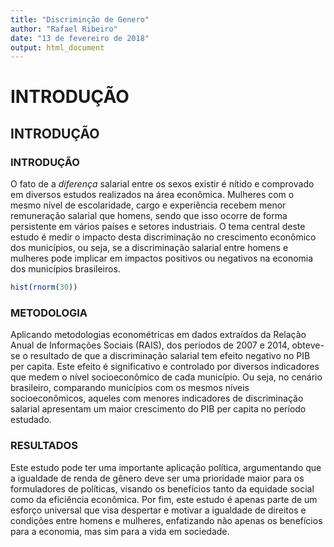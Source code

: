 ```yaml
---
title: "Discriminção de Genero"
author: "Rafael Ribeiro"
date: "13 de fevereiro de 2018"
output: html_document
---
```

# INTRODUÇÃO
## INTRODUÇÃO
### INTRODUÇÃO

O fato de a *diferença* salarial entre os sexos existir é nítido e comprovado em diversos estudos realizados na área econômica. Mulheres com o mesmo nível de escolaridade, cargo e experiência recebem menor remuneração salarial que homens, sendo que isso ocorre de forma persistente em vários países e setores industriais. O tema central deste estudo é medir o impacto desta discriminação no crescimento econômico dos municípios, ou seja, se a discriminação salarial entre homens e mulheres pode implicar em impactos positivos ou negativos na economia dos municípios brasileiros.

```r
hist(rnorm(30))
```

### METODOLOGIA

Aplicando metodologias econométricas em dados extraídos da Relação Anual de Informações Sociais (RAIS), dos períodos de 2007 e 2014, obteve-se o resultado de que a discriminação salarial tem efeito negativo no PIB per capita. Este efeito é significativo e controlado por diversos indicadores que medem o nível socioeconômico de cada município. Ou seja, no cenário brasileiro, comparando municípios com os mesmos níveis socioeconômicos, aqueles com menores indicadores de discriminação salarial apresentam um maior crescimento do PIB per capita no período estudado. 


### RESULTADOS

Este estudo pode ter uma importante aplicação política, argumentando que a igualdade de renda de gênero deve ser uma prioridade maior para os formuladores de políticas, visando os benefícios tanto da equidade social como da eficiência econômica. Por fim, este estudo é apenas parte de um esforço universal que visa despertar e motivar a igualdade de direitos e condições entre homens e mulheres, enfatizando não apenas os benefícios para a economia, mas sim para a vida em sociedade. 

